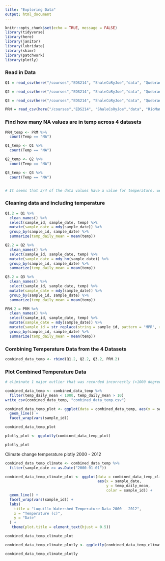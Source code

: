 ```yaml
---
title: "Exploring Data"
output: html_document
---
```


```r
knitr::opts_chunk$set(echo = TRUE, message = FALSE)
library(tidyverse)
library(here)
library(janitor)
library(lubridate)
library(skimr)
library(patchwork)
library(plotly)
```


### Read in Data
```r
Q1 = read_csv(here("/courses","EDS214", "ShaleCoRyJoe","data", "QuebradaCuenca1-Bisley.csv"), na = "-9999")

Q2 = read_csv(here("/courses","EDS214", "ShaleCoRyJoe","data", "QuebradaCuenca2-Bisley.csv"), na = "-9999")

Q3 = read_csv(here("/courses","EDS214", "ShaleCoRyJoe","data", "QuebradaCuenca3-Bisley.csv"), na = "-9999")

PRM = read_csv(here("/courses","EDS214", "ShaleCoRyJoe","data", "RioMameyesPuenteRoto.csv"), na = "-9999")
```



### Find how many NA values are in temp across 4 datasets

```r
PRM_temp <- PRM %>% 
  count(Temp == "NA")

Q1_temp <- Q1 %>% 
  count(Temp == "NA")

Q2_temp <- Q2 %>% 
  count(Temp == "NA")

Q3_temp <- Q3 %>% 
  count(Temp == "NA")


# It seems that 3/4 of the data values have a value for temperature, we consider that enough to continue exploration
```

### Cleaning data and including temperature

```r
Q1.2 = Q1 %>% 
  clean_names() %>% 
  select(sample_id, sample_date, temp) %>% 
  mutate(sample_date = mdy(sample_date)) %>% 
  group_by(sample_id, sample_date) %>% 
  summarize(temp_daily_mean = mean(temp))

Q2.2 = Q2 %>% 
  clean_names() %>% 
  select(sample_id, sample_date, temp) %>% 
  mutate(sample_date = mdy_hm(sample_date)) %>% 
  group_by(sample_id, sample_date) %>% 
  summarize(temp_daily_mean = mean(temp))

Q3.2 = Q3 %>% 
  clean_names() %>% 
  select(sample_id, sample_date, temp) %>% 
  mutate(sample_date = mdy(sample_date)) %>% 
  group_by(sample_id, sample_date) %>% 
  summarize(temp_daily_mean = mean(temp))

PRM.2 = PRM %>% 
  clean_names() %>% 
  select(sample_id, sample_date, temp) %>% 
  mutate(sample_date = mdy(sample_date)) %>% 
  mutate(sample_id = str_replace(string = sample_id, pattern = "MPR", replacement = "PRM")) %>%
  group_by(sample_id, sample_date) %>% 
  summarize(temp_daily_mean = mean(temp))

```

### Combining Temperature Data from the 4 Datasets

```r
combined_data_temp <- rbind(Q1.2, Q2.2, Q3.2, PRM.2)
```

### Plot Combined Temperature Data

```r
# eliminate 1 major outlier that was recorded incorrectly (>1000 degrees celcius)

combined_data_temp <- combined_data_temp %>% 
  filter(temp_daily_mean < 1000, temp_daily_mean > 10)
write_csv(combined_data_temp, "combined_data_temp.csv")

combined_data_temp_plot <- ggplot(data = combined_data_temp, aes(x = sample_date, y = temp_daily_mean, color = sample_id), na.rm = TRUE) +
  geom_line() + 
  facet_wrap(vars(sample_id))

combined_data_temp_plot

```
```r
plotly_plot <- ggplotly(combined_data_temp_plot)

plotly_plot
```


Climate change temperature plotly 2000 - 2012

```r
combined_data_temp_climate <- combined_data_temp %>% 
  filter(sample_date >= as.Date("2000-01-01"))

combined_data_temp_climate_plot <- ggplot(data = combined_data_temp_climate,
                                          aes(x = sample_date, 
                                              y = temp_daily_mean,
                                              color = sample_id)) +
  geom_line() +
  facet_wrap(vars(sample_id)) +
  labs(
    title = "Luquillo Watershed Temperature Data 2000 - 2012",
    x = "Temperature (c)", 
    y = "Date"
  ) +
   theme(plot.title = element_text(hjust = 0.5))

combined_data_temp_climate_plot

combined_data_temp_climate_plotly <- ggplotly(combined_data_temp_climate_plot)

combined_data_temp_climate_plotly
```


